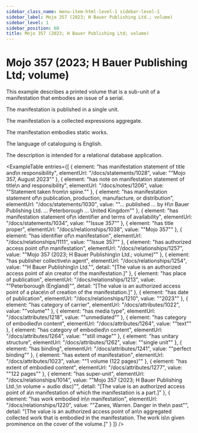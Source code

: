 ```yaml
---
sidebar_class_name: menu-item-html-level-1 sidebar-level-1
sidebar_label: Mojo 357 (2023; H Bauer Publishing Ltd.; volume)
sidebar_level: 1
sidebar_position: 60
title: Mojo 357 (2023; H Bauer Publishing Ltd; volume)
---
```


# Mojo 357 (2023; H Bauer Publishing Ltd; volume)

This example describes a printed volume that is a sub-unit of a manifestation that
              embodies an issue of a serial.

The manifestation is published in a single unit.

The manifestation is a collected expressions aggregate.

The manifestation embodies static works.

The language of cataloguing is English.

The description is intended for a relational database application.

<ExampleTable
  entries={[
    {
      element: "has manifestation statement of title and\n                    responsibility",
      elementUrl: "/docs/statements/1028",
      value: "\"Mojo 357, August 2023\""
    },
    {
      element: "has note on manifestation statement of title\n                    and responsibility",
      elementUrl: "/docs/notes/1206",
      value: "\"Statement taken from\n                  spine.\""
    },
    {
      element: "has manifestation statement of\n                    publication, production, manufacture, or distribution",
      elementUrl: "/docs/statements/1030",
      value: "\"… published … by H\n                  Bauer Publishing Ltd. … Peterborough … United Kingdom\""
    },
    {
      element: "has manifestation statement of\n                    identifier and terms of availability",
      elementUrl: "/docs/statements/1034",
      value: "\"Issue 357\""
    },
    {
      element: "has title proper",
      elementUrl: "/docs/relationships/1038",
      value: "\"Mojo 357\""
    },
    {
      element: "has identifier of\n                  manifestation",
      elementUrl: "/docs/relationships/1111",
      value: "\"Issue 357\""
    },
    {
      element: "has authorized access point of\n                    manifestation",
      elementUrl: "/docs/relationships/1257",
      value: "\"Mojo 357 (2023; H Bauer Publishing\n                  Ltd.; volume)\""
    },
    {
      element: "has publisher collective\n                    agent",
      elementUrl: "/docs/relationships/1254",
      value: "\"H Bauer Publishing\n                    Ltd.\"",
      detail: "[The value is an authorized access point of a\n                      creator of the manifestation.]"
    },
    {
      element: "has place of publication",
      elementUrl: "/docs/relationships/1213",
      value: "\"Peterborough (England)\"",
      detail: "[The value is an authorized access point of a place\n                      of creation of the manifestation.]"
    },
    {
      element: "has date of publication",
      elementUrl: "/docs/relationships/1210",
      value: "\"2023\""
    },
    {
      element: "has category of carrier",
      elementUrl: "/docs/attributes/1022",
      value: "\"volume\""
    },
    {
      element: "has media type",
      elementUrl: "/docs/attributes/1218",
      value: "\"unmediated\""
    },
    {
      element: "has category of embodied\n                  content",
      elementUrl: "/docs/attributes/1264",
      value: "\"text\""
    },
    {
      element: "has category of embodied\n                  content",
      elementUrl: "/docs/attributes/1264",
      value: "\"still image\""
    },
    {
      element: "has unitary structure",
      elementUrl: "/docs/attributes/1262",
      value: "\"single unit\""
    },
    {
      element: "has binding",
      elementUrl: "/docs/attributes/1241",
      value: "\"perfect binding\""
    },
    {
      element: "has extent of manifestation",
      elementUrl: "/docs/attributes/1023",
      value: "\"1 volume (122 pages)\""
    },
    {
      element: "has extent of embodied content",
      elementUrl: "/docs/attributes/1277",
      value: "\"122 pages\""
    },
    {
      element: "has super-unit",
      elementUrl: "/docs/relationships/1014",
      value: "\"Mojo 357 (2023; H Bauer Publishing Ltd.;\n                      volume + audio disc)\"",
      detail: "[The value is an authorized access point of a\n                      manifestation of which the manifestation is a part.]"
    },
    {
      element: "has work embodied in\n                      manifestation",
      elementUrl: "/docs/relationships/1220",
      value: "\"Zanes, Warren. Danger in the\n                    past\"",
      detail: "[The value is an authorized access point of an\n                      aggregated collected work that is embodied in the manifestation. The work is\n                      given prominence on the cover of the volume.]"
    }
  ]}
/>
